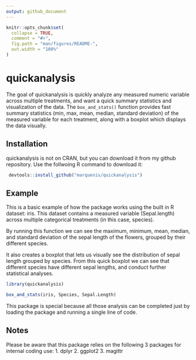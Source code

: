 ```yaml
---
output: github_document
---
```


<!-- README.md is generated from README.Rmd. Please edit that file -->

```r
knitr::opts_chunk$set(
  collapse = TRUE,
  comment = "#>",
  fig.path = "man/figures/README-",
  out.width = "100%"
)
```

# quickanalysis

<!-- badges: start -->
<!-- badges: end -->

The goal of quickanalysis is quickly analyze any measured numeric variable 
across multiple treatments, and want a quick summary statistics and
visualization of the data. The `box_and_stats()` function provides fast 
summary statistics (min, max, mean, median, standard deviation) of the measured 
variable for each treatment, along with a boxplot which displays the data 
visually.

## Installation

quickanalysis is not on CRAN, but you can download it from my github repository. 
Use the follwoing R command to download it:

``` r
 devtools::install_github("marquenis/quickanalysis") 
```

## Example

This is a basic example of how the package works using the built in R dataset: 
iris. This dataset contains a measured variable (Sepal.length) across multiple categorical treatments (in this case, species). 

By running this function we can see the maximum, minimum, mean, median, and 
standard deviation of the sepal length of the flowers, grouped by their 
different species. 

It also creates a boxplot that lets us visually see the distribution of sepal 
length grouped by species. From this quick boxplot we can see that different 
species have different sepal lengths, and conduct further statistical analyses. 

```r
library(quickanalysis)

box_and_stats(iris, Species, Sepal.Length)
```

This package is special because all those analysis can be completed just
by loading the package and running a single line of code. 

## Notes

Please be aware that this package relies on the following 3 packages for 
internal coding use:
1. dplyr
2. ggplot2
3. magittr

